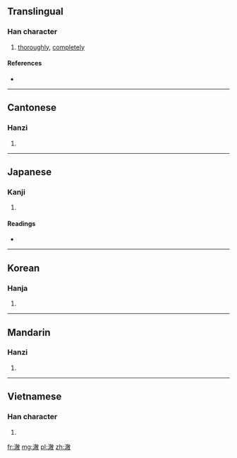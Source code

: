 ==Translingual==

===Han character===
{{Han char|rn=85|rad=水|as=12|sn=15|four=3814<sub>0</sub>|canj=水卜月大 (EYBK)|ids=⿰氵⿰育攵}}

# [[thoroughly]], [[completely]]

====References====
* {{Han ref|kx=0651.290|dkj=18319|dj=1062.010|hdz=31747.040|uh=6F88|ud=28552|bh=BAAB|bd=47787}}

----

==Cantonese==

===Hanzi===
{{yue-hanzi|jyut=|y=chit3}}

# {{defn|lang=yue|sort=水12}}

----

==Japanese==

===Kanji===
{{ja-kanji|grade=|rs=水12}}

# {{defn|lang=ja|sort=水12}}

====Readings====
* {{ja-readings|on=[[てつ]] (tetsu), [[でち]] (dechi)|kun=[[きよい]] (kiyoi)}}

----

==Korean==

===Hanja===
{{ko-hanja|hangeul=철|eumhun=|rv=cheol|mr=ch'ŏl|y=chel}}

# {{defn|lang=ko|sort=水12}}

----

==Mandarin==

===Hanzi===
{{cmn-hanzi|pin=[[chè]] ([[che4]]), [[hàn]] ([[han4]])|wg=ch'e<sup>4</sup>, han<sup>4</sup>}}

# {{defn|lang=cmn|sort=水12}}

----

==Vietnamese==

===Han character===
{{vi-hantu|[[triệt]]|rs=水12}}

# {{defn|lang=vi|sort=水12}}

[[fr:澈]]
[[mg:澈]]
[[pl:澈]]
[[zh:澈]]